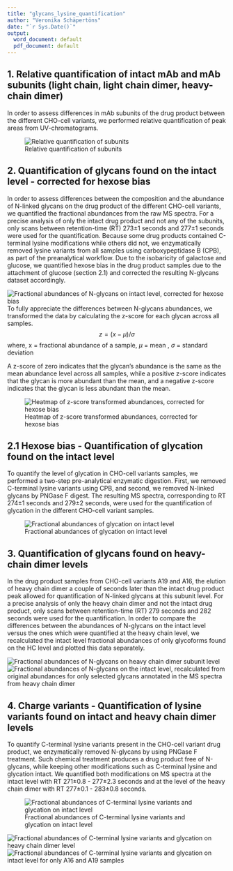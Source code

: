 ```yaml
---
title: "glycans_lysine_quantification"
author: "Veronika Schäpertöns"
date: "`r Sys.Date()`"
output:
  word_document: default
  pdf_document: default
---
```


## 1. Relative quantification of intact mAb and mAb subunits (light chain, light chain dimer, heavy-chain dimer)

In order to assess differences in mAb subunits of the drug product between the different CHO-cell variants, we performed relative quantification of peak areas from UV-chromatograms.

![Relative quantification of subunits](figures/stacked_bar/stacked_bar_all_bold_20_A2newdata.png)

## 2. Quantification of glycans found on the intact level - corrected for hexose bias

In order to assess differences between the composition and the abundance of N-linked glycans on the drug product of the different CHO-cell variants, we quantified the fractional abundances from the raw MS spectra. For a precise analysis of only the intact drug product and not any of the subunits, only scans between retention-time (RT) 273±1 seconds and 277±1 seconds were used for the quantification. Because some drug products contained C-terminal lysine modifications while others did not, we enzymatically removed lysine variants from all samples using carboxypeptidase B (CPB), as part of the preanalytical workflow. Due to the isobaricity of galactose and glucose, we quantified hexose bias in the drug product samples due to the attachment of glucose (section 2.1) and corrected the resulting N-glycans dataset accordingly.


![Fractional abundances of N-glycans on intact level, corrected for hexose bias](figures/Jan_2024/frac_ab_barplot_cafog_corrected_reordered.png)
To fully appreciate the differences between N-glycans abundances, we transformed the data by calculating the z-score for each glycan across all samples. 
$$
z = (x - μ) / σ
$$ where, x = fractional abundance of a sample, $μ$ = mean , $σ$ = standard deviation

A z-score of zero indicates that the glycan's abundance is the same as the mean abundance level across all samples, while a positive z-score indicates that the glycan is more abundant than the mean, and a negative z-score indicates that the glycan is less abundant than the mean.

![Heatmap of z-score transformed abundances, corrected for hexose bias](figures/Jan_2024/heatmap_scaled_cafog_corrected_reordered.png)


## 2.1 Hexose bias - Quantification of glycation found on the intact level

To quantify the level of glycation in CHO-cell variants samples, we performed a two-step pre-analytical enzymatic digestion. First, we removed C-terminal lysine variants using CPB, and second, we removed N-linked glycans by PNGase F digest. The resulting MS spectra, corresponding to RT 274±1 seconds and 279±2 seconds, were used for the quantification of glycation in the different CHO-cell variant samples. 

![Fractional abundances of glycation on intact level](figures/Jan_2024/pngase/frac_ab_barplot_intact_glucose.png)

## 3. Quantification of glycans found on  heavy-chain dimer levels 

In the drug product samples from CHO-cell variants A19 and A16, the elution of heavy chain dimer a couple of seconds later than the intact drug product peak allowed for quantification of N-linked glycans at this subunit level. For a precise analysis of only the heavy chain dimer and not the intact drug product, only scans between retention-time (RT) 279 seconds and 282 seconds were used for the quantification. In order to compare the differences between the abundances of N-glycans on the intact level versus the ones which were quantified at the heavy chain level, we recalculated the intact level fractional abundances of only glycoforms found on the HC level and plotted this data separately. 

![Fractional abundances of N-glycans on heavy chain dimer subunit level](figures/Jan_2024/frac_ab_barplot_hc_dimer.png)
![Fractional abundances of N-glycans on the intact level, recalculated from original abundances for only selected glycans annotated in the MS spectra from heavy chain dimer](figures/Jan_2024/frac_ab_barplot_selected_glycans.png)


## 4. Charge variants - Quantification of lysine variants found on intact and heavy chain dimer levels

To quantify C-terminal lysine variants present in the CHO-cell variant drug product, we enzymatically removed N-glycans by using PNGase F treatment. Such chemical treatment produces a drug product free of N-glycans, while keeping other modifications such as C-terminal lysine and glycation intact. We quantified both modifications on MS spectra at the intact level with RT 271±0.8 - 277±2.3 seconds and at the level of the heavy chain dimer with RT 277±0.1 - 283±0.8 seconds.  


![Fractional abundances of C-terminal lysine variants and glycation on intact level](figures/Dec_2023/frac_ab_barplot_intact.png)

![Fractional abundances of C-terminal lysine variants and glycation on heavy chain dimer level](figures/Dec_2023/frac_ab_barplot_hc_dimer.png)
![Fractional abundances of C-terminal lysine variants and glycation on intact level for only A16 and A19 samples](figures/Dec_2023/frac_ab_barplot_intact_a16_a19.png)









